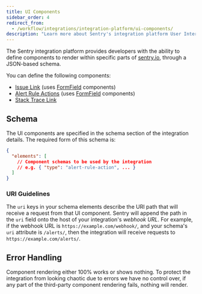 ```yaml
---
title: UI Components
sidebar_order: 4
redirect_from:
  - /workflow/integrations/integration-platform/ui-components/
description: "Learn more about Sentry's integration platform User Interface (UI) components and how they provide you with the ability to define UI components to render within sentry.io, through a JSON-based schema."
---
```


The Sentry integration platform provides developers with the ability to define components to render within specific parts of [sentry.io](https://sentry.io), through a JSON-based schema.

You can define the following components:

- [Issue Link](/product/integrations/integration-platform/ui-components/issue-link) (uses [FormField](/product/integrations/integration-platform/ui-components/formfield) components)
- [Alert Rule Actions](/product/integrations/integration-platform/ui-components/alert-rule-action) (uses [FormField](/product/integrations/integration-platform/ui-components/formfield) components)
- [Stack Trace Link](/product/integrations/integration-platform/ui-components/stacktrace-link)

## Schema

The UI components are specified in the schema section of the integration details. The required form of this schema is:

```json {filename: schema.json}
{
  "elements": [
    // Component schemas to be used by the integration
    // e.g. { "type": "alert-rule-action", ... }
  ]
}
```

### URI Guidelines

The `uri` keys in your schema elements describe the URI path that will receive a request from that UI component. Sentry will append the path in the `uri` field onto the host of your integration's _webhook URL_.
For example, if the webhook URL is `https://example.com/webhook/`, and your schema's `uri` attribute is `/alerts/`, then the integration will receive requests to `https://example.com/alerts/`.

## Error Handling

Component rendering either 100% works or shows nothing. To protect the integration from looking chaotic due to errors we have no control over, if any part of the third-party component rendering fails, nothing will render.
